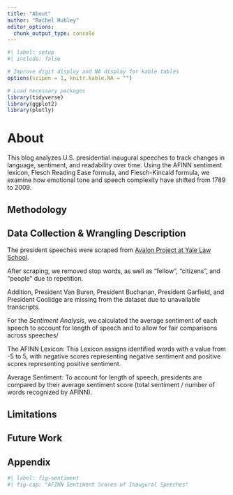 ```yaml
---
title: "About"
author: "Rachel Hubley"
editor_options: 
  chunk_output_type: console
---
```


```r
#| label: setup
#| include: false

# Improve digit display and NA display for kable tables
options(scipen = 1, knitr.kable.NA = "")

# Load necessary packages
library(tidyverse)
library(ggplot2)
library(plotly)

```

# About

This blog analyzes U.S. presidential inaugural speeches to track changes in language, sentiment, and readability over time. Using the AFINN sentiment lexicon, Flesch Reading Ease formula, and Flesch-Kincaid formula, we examine how emotional tone and speech complexity have shifted from 1789 to 2009.

## Methodology

## Data Collection & Wrangling Description
The president speeches were scraped from [Avalon Project at Yale Law School](https://avalon.law.yale.edu/subject_menus/inaug.asp). 

After scraping, we removed stop words, as well as "fellow", "citizens", and "people" due to repetition.

Addition, President Van Buren, President Buchanan, President Garfield, and President Coolidge are missing from the dataset due to unavailable transcripts.

For the *Sentiment Analysis*, we calculated the average sentiment of each speech to account for length of speech and to allow for fair comparisons across speeches/


The AFINN Lexicon: This Lexicon assigns identified words with a value from -5 to 5, with negative scores representing negative sentiment and positive scores representing positive sentiment.

Average Sentiment: To account for length of speech, presidents are compared by their average sentiment score (total sentiment / number of words recognized by AFINN).


## Limitations

## Future Work

## Appendix



```r
#| label: fig-sentiment
#| fig-cap: "AFINN Sentiment Scores of Inaugural Speeches"

```


